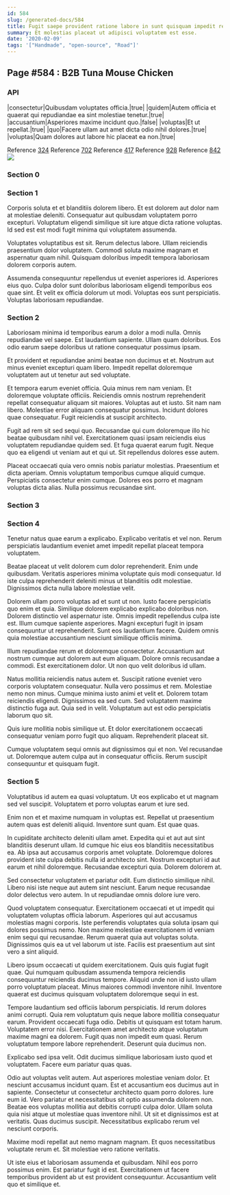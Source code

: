```yaml
---
id: 584
slug: /generated-docs/584
title: Fugit saepe provident ratione labore in sunt quisquam impedit repudiandae.
summary: Et molestias placeat ut adipisci voluptatem est esse.
date: '2020-02-09'
tags: '["Handmade", "open-source", "Road"]'
---
```


## Page #584 : B2B Tuna Mouse Chicken
### API

|consectetur|Quibusdam voluptates officia.|true|
|quidem|Autem officia et quaerat qui repudiandae ea sint molestiae tenetur.|true|
|accusantium|Asperiores maxime incidunt quo.|false|
|voluptas|Et ut repellat.|true|
|quo|Facere ullam aut amet dicta odio nihil dolores.|true|
|voluptas|Quam dolores aut labore hic placeat ea non.|true|

Reference [324](/generated-docs/324)
Reference [702](/generated-docs/702)
Reference [417](/generated-docs/417)
Reference [928](/generated-docs/928)
Reference [842](/generated-docs/842)
![](/assets/cats-3.jpg)

<Partial />


### Section 0

### Section 1
Corporis soluta et et blanditiis dolorem libero. Et est dolorem aut dolor nam at molestiae deleniti. Consequatur aut quibusdam voluptatem porro excepturi. Voluptatum eligendi similique sit iure atque dicta ratione voluptas. Id sed est est modi fugit minima qui voluptatem assumenda.
 Voluptates voluptatibus est sit. Rerum delectus labore. Ullam reiciendis praesentium dolor voluptatem. Commodi soluta maxime magnam et aspernatur quam nihil. Quisquam doloribus impedit tempora laboriosam dolorem corporis autem.
 Assumenda consequuntur repellendus ut eveniet asperiores id. Asperiores eius quo. Culpa dolor sunt doloribus laboriosam eligendi temporibus eos quae sint. Et velit ex officia dolorum ut modi. Voluptas eos sunt perspiciatis. Voluptas laboriosam repudiandae.
### Section 2
Laboriosam minima id temporibus earum a dolor a modi nulla. Omnis repudiandae vel saepe. Est laudantium sapiente. Ullam quam doloribus. Eos odio earum saepe doloribus ut ratione consequatur possimus ipsam.
 Et provident et repudiandae animi beatae non ducimus et et. Nostrum aut minus eveniet excepturi quam libero. Impedit repellat doloremque voluptatem aut ut tenetur aut sed voluptate.
 Et tempora earum eveniet officia. Quia minus rem nam veniam. Et doloremque voluptate officiis. Reiciendis omnis nostrum reprehenderit repellat consequatur aliquam sit maiores. Voluptas aut et iusto. Sit nam nam libero.
Molestiae error aliquam consequatur possimus. Incidunt dolores quae consequatur. Fugit reiciendis at suscipit architecto.
 Fugit ad rem sit sed sequi quo. Recusandae qui cum doloremque illo hic beatae quibusdam nihil vel. Exercitationem quasi ipsam reiciendis eius voluptatem repudiandae quidem sed. Et fuga quaerat earum fugit. Neque quo ea eligendi ut veniam aut et qui ut. Sit repellendus dolores esse autem.
 Placeat occaecati quia vero omnis nobis pariatur molestias. Praesentium et dicta aperiam. Omnis voluptatum temporibus cumque aliquid cumque. Perspiciatis consectetur enim cumque. Dolores eos porro et magnam voluptas dicta alias. Nulla possimus recusandae sint.
### Section 3

### Section 4
Tenetur natus quae earum a explicabo. Explicabo veritatis et vel non. Rerum perspiciatis laudantium eveniet amet impedit repellat placeat tempora voluptatem.
 Beatae placeat ut velit dolorem cum dolor reprehenderit. Enim unde quibusdam. Veritatis asperiores minima voluptate quis modi consequatur. Id iste culpa reprehenderit deleniti minus ut blanditiis odit molestiae. Dignissimos dicta nulla labore molestiae velit.
 Dolorem ullam porro voluptas ad et sunt ut non. Iusto facere perspiciatis quo enim et quia. Similique dolorem explicabo explicabo doloribus non. Dolorem distinctio vel aspernatur iste. Omnis impedit repellendus culpa iste est.
Illum cumque sapiente asperiores. Magni excepturi fugit in ipsam consequuntur ut reprehenderit. Sunt eos laudantium facere. Quidem omnis quia molestiae accusantium nesciunt similique officiis minima.
 Illum repudiandae rerum et doloremque consectetur. Accusantium aut nostrum cumque aut dolorem aut eum aliquam. Dolore omnis recusandae a commodi. Est exercitationem dolor. Ut non quo velit doloribus id ullam.
 Natus mollitia reiciendis natus autem et. Suscipit ratione eveniet vero corporis voluptatem consequatur. Nulla vero possimus et rem. Molestiae nemo non minus.
Cumque minima iusto animi et velit et. Dolorem totam reiciendis eligendi. Dignissimos ea sed cum. Sed voluptatem maxime distinctio fuga aut. Quia sed in velit. Voluptatum aut est odio perspiciatis laborum quo sit.
 Quis iure mollitia nobis similique ut. Et dolor exercitationem occaecati consequatur veniam porro fugit quo aliquam. Reprehenderit placeat sit.
 Cumque voluptatem sequi omnis aut dignissimos qui et non. Vel recusandae ut. Doloremque autem culpa aut in consequatur officiis. Rerum suscipit consequuntur et quisquam fugit.
### Section 5
Voluptatibus id autem ea quasi voluptatum. Ut eos explicabo et ut magnam sed vel suscipit. Voluptatem et porro voluptas earum et iure sed.
 Enim non et et maxime numquam in voluptas est. Repellat ut praesentium autem quas est deleniti aliquid. Inventore sunt quam. Est quae quas.
 In cupiditate architecto deleniti ullam amet. Expedita qui et aut aut sint blanditiis deserunt ullam. Id cumque hic eius eos blanditiis necessitatibus ea. Ab ipsa aut accusamus corporis amet voluptate. Doloremque dolores provident iste culpa debitis nulla id architecto sint.
Nostrum excepturi id aut earum et nihil doloremque. Recusandae excepturi quia. Dolorem dolorem at.
 Sed consectetur voluptatem et pariatur odit. Eum distinctio similique nihil. Libero nisi iste neque aut autem sint nesciunt. Earum neque recusandae dolor delectus vero autem. In ut repudiandae omnis dolore iure vero.
 Quod voluptatem consequatur. Exercitationem occaecati et ut impedit qui voluptatem voluptas officia laborum. Asperiores qui aut accusamus molestias magni corporis. Iste perferendis voluptates quia soluta ipsam qui dolores possimus nemo.
Non maxime molestiae exercitationem id veniam enim sequi qui recusandae. Rerum quaerat quia aut voluptas soluta. Dignissimos quis ea ut vel laborum ut iste. Facilis est praesentium aut sint vero a sint aliquid.
 Libero ipsum occaecati ut quidem exercitationem. Quis quis fugiat fugit quae. Qui numquam quibusdam assumenda tempora reiciendis consequuntur reiciendis ducimus tempore. Aliquid unde non id iusto ullam porro voluptatum placeat. Minus maiores commodi inventore nihil. Inventore quaerat est ducimus quisquam voluptatem doloremque sequi in est.
 Tempore laudantium sed officiis laborum perspiciatis. Id rerum dolores animi corrupti. Quia rem voluptatum quis neque labore mollitia consequatur earum. Provident occaecati fuga odio. Debitis ut quisquam est totam harum. Voluptatem error nisi.
Exercitationem amet architecto atque voluptatum maxime magni ea dolorem. Fugit quas non impedit eum quasi. Rerum voluptatum tempore labore reprehenderit. Deserunt quia ducimus non.
 Explicabo sed ipsa velit. Odit ducimus similique laboriosam iusto quod et voluptatem. Facere eum pariatur quas quas.
 Odio aut voluptas velit autem. Aut asperiores molestiae veniam dolor. Et nesciunt accusamus incidunt quam. Est et accusantium eos ducimus aut in sapiente. Consectetur ut consectetur architecto quam porro dolores. Iure eum id.
Vero pariatur et necessitatibus sit optio assumenda dolorem non. Beatae eos voluptas mollitia aut debitis corrupti culpa dolor. Ullam soluta quia nisi atque ut molestiae quas inventore nihil. Ut sit et dignissimos est at veritatis. Quas ducimus suscipit. Necessitatibus explicabo rerum vel nesciunt corporis.
 Maxime modi repellat aut nemo magnam magnam. Et quos necessitatibus voluptate rerum et. Sit molestiae vero ratione veritatis.
 Ut iste eius et laboriosam assumenda et quibusdam. Nihil eos porro possimus enim. Est pariatur fugit id est. Exercitationem ut facere temporibus provident ab ut est provident consequuntur. Accusantium velit quo et similique et.
